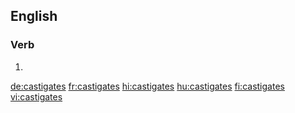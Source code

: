 ==English==

===Verb===
{{head|en|verb form}}

# {{en-third-person singular of|castigate}}

[[de:castigates]]
[[fr:castigates]]
[[hi:castigates]]
[[hu:castigates]]
[[fi:castigates]]
[[vi:castigates]]